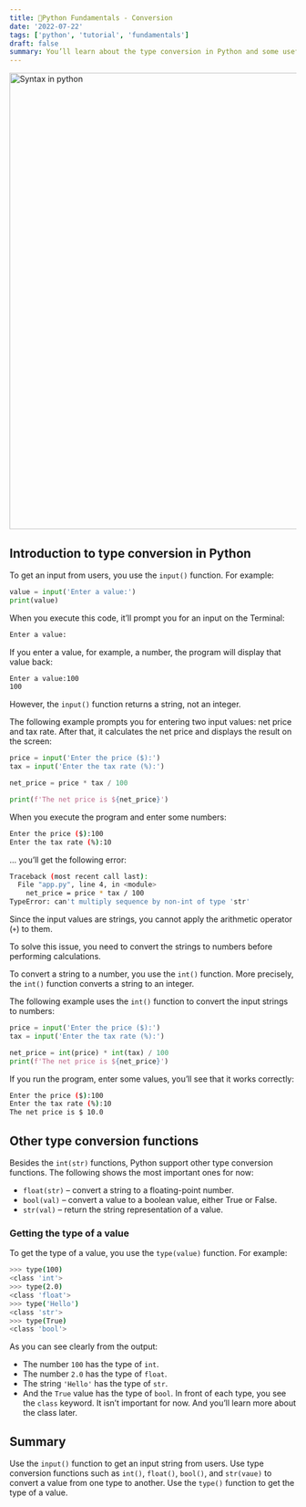 ```yaml
---
title: 🐍Python Fundamentals - Conversion
date: '2022-07-22'
tags: ['python', 'tutorial', 'fundamentals']
draft: false
summary: You’ll learn about the type conversion in Python and some useful type conversion functions.
---
```


<div className="grid place-items-center">
  <img
    className="inline rounded-lg"
    src="https://raw.githubusercontent.com/fiqgant/fiqlab/main/public/static/images/blog/python_syntax_sample.png"
    alt="Syntax in python"
    width="800"
    height="800"
  />
</div>

## Introduction to type conversion in Python

To get an input from users, you use the `input()` function. For example:

```python
value = input('Enter a value:')
print(value)
```

When you execute this code, it’ll prompt you for an input on the Terminal:

```bash
Enter a value:
```

If you enter a value, for example, a number, the program will display that value back:

```bash
Enter a value:100
100
```

However, the `input()` function returns a string, not an integer.

The following example prompts you for entering two input values: net price and tax rate. After that, it calculates the net price and displays the result on the screen:

```python
price = input('Enter the price ($):')
tax = input('Enter the tax rate (%):')

net_price = price * tax / 100

print(f'The net price is ${net_price}')
```

When you execute the program and enter some numbers:

```bash
Enter the price ($):100
Enter the tax rate (%):10
```

… you’ll get the following error:

```bash
Traceback (most recent call last):
  File "app.py", line 4, in <module>
    net_price = price * tax / 100
TypeError: can't multiply sequence by non-int of type 'str'
```

Since the input values are strings, you cannot apply the arithmetic operator (`+`) to them.

To solve this issue, you need to convert the strings to numbers before performing calculations.

To convert a string to a number, you use the `int()` function. More precisely, the `int()` function converts a string to an integer.

The following example uses the `int()` function to convert the input strings to numbers:

```python
price = input('Enter the price ($):')
tax = input('Enter the tax rate (%):')

net_price = int(price) * int(tax) / 100
print(f'The net price is ${net_price}')
```

If you run the program, enter some values, you’ll see that it works correctly:

```bash
Enter the price ($):100
Enter the tax rate (%):10
The net price is $ 10.0
```

## Other type conversion functions

Besides the `int(str)` functions, Python support other type conversion functions. The following shows the most important ones for now:

- `float(str)` – convert a string to a floating-point number.
- `bool(val)` – convert a value to a boolean value, either True or False.
- `str(val)` – return the string representation of a value.

### Getting the type of a value

To get the type of a value, you use the `type(value)` function. For example:

```bash
>>> type(100)
<class 'int'>
>>> type(2.0)
<class 'float'>
>>> type('Hello')
<class 'str'>
>>> type(True)
<class 'bool'>
```

As you can see clearly from the output:

- The number `100` has the type of `int`.
- The number `2.0` has the type of `float`.
- The string `'Hello'` has the type of `str`.
- And the `True` value has the type of `bool`.
In front of each type, you see the `class` keyword. It isn’t important for now. And you’ll learn more about the class later.

## Summary
Use the `input()` function to get an input string from users.
Use type conversion functions such as `int()`, `float()`, `bool()`, and `str(vaue)` to convert a value from one type to another.
Use the `type()` function to get the type of a value.